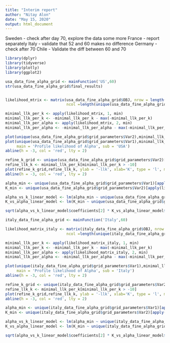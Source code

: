 ```yaml
---
title: "Interim report"
author: "Nitay Alon"
date: "May 15, 2020"
output: html_document
---
```


Sweden - check after day 70, explore the data some more
France - report separately 
Italy - validate that 52 and 60 makes no difference
Germany - check after 70
Chile - Validate the diff between 60 and 70

```r
library(dplyr)
library(tidyverse)
library(plotly)
library(ggplot2)
```

```r
usa_data_fine_alpha_grid <- mainFunction('US',60)
str(usa_data_fine_alpha_grid$final_results)


likelihood_mtrix <- matrix(usa_data_fine_alpha_grid$OBJ, nrow = length(unique(usa_data_fine_alpha_grid$grid_parameters$Var2)),
                           ncol =length(unique(usa_data_fine_alpha_grid$grid_parameters$Var1)), byrow = T)

minimal_llk_per_k <- apply(likelihood_mtrix, 1, min)
minimal_llk_per_k <- -minimal_llk_per_k - max(-minimal_llk_per_k)
minimal_llk_per_alpha <- apply(likelihood_mtrix, 2, min)
minimal_llk_per_alpha <- -minimal_llk_per_alpha - max(-minimal_llk_per_alpha)

plot(unique(usa_data_fine_alpha_grid$grid_parameters$Var2),minimal_llk_per_k, ylab = '-llk', xlab='K', type = 'l')
plot(unique(usa_data_fine_alpha_grid$grid_parameters$Var1),minimal_llk_per_alpha, ylab = '-llk', xlab='Alpha', type = 'l',
     main = 'Profile likelihood of Alpha', sub = 'USA')
abline(h = -3, col = 'red', lty = 2)
```

```r
refine_k_grid <- unique(usa_data_fine_alpha_grid$grid_parameters$Var2)[minimal_llk_per_k > -10]
refine_llk_k <- minimal_llk_per_k[minimal_llk_per_k > -10]
plot(refine_k_grid,refine_llk_k, ylab = '-llk', xlab='K', type = 'l', main = 'Profile likelihood of K', sub = 'USA')
abline(h = -3, col = 'red', lty = 2)
```

```r
alpha_min <- unique(usa_data_fine_alpha_grid$grid_parameters$Var1)[apply(likelihood_mtrix, 1, which.min)]
K_min <- unique(usa_data_fine_alpha_grid$grid_parameters$Var2)[apply(likelihood_mtrix, 2, which.min)]

alpha_vs_k_linear_model <- lm(alpha_min ~ unique(usa_data_fine_alpha_grid$grid_parameters$Var2))
K_vs_alpha_linear_model <- lm(K_min ~ unique(usa_data_fine_alpha_grid$grid_parameters$Var1))

sqrt(alpha_vs_k_linear_model$coefficients[2] * K_vs_alpha_linear_model$coefficients[2])
```

```r
italy_data_fine_alpha_grid <- mainFunction('Italy',60)

likelihood_matrix_italy <- matrix(italy_data_fine_alpha_grid$OBJ, nrow = length(unique(italy_data_fine_alpha_grid$grid_parameters$Var2)),
                           ncol =length(unique(italy_data_fine_alpha_grid$grid_parameters$Var1)), byrow = T)

minimal_llk_per_k <- apply(likelihood_matrix_italy, 1, min)
minimal_llk_per_k <- -minimal_llk_per_k - max(-minimal_llk_per_k)
minimal_llk_per_alpha <- apply(likelihood_matrix_italy, 2, min)
minimal_llk_per_alpha <- -minimal_llk_per_alpha - max(-minimal_llk_per_alpha)

plot(unique(italy_data_fine_alpha_grid$grid_parameters$Var1),minimal_llk_per_alpha, ylab = '-llk', xlab='Alpha', type = 'l',
     main = 'Profile likelihood of Alpha', sub = 'Italy')
abline(h = -3, col = 'red', lty = 2)
```

```r
refine_k_grid <- unique(italy_data_fine_alpha_grid$grid_parameters$Var2)[minimal_llk_per_k > -10]
refine_llk_k <- minimal_llk_per_k[minimal_llk_per_k > -10]
plot(refine_k_grid,refine_llk_k, ylab = '-llk', xlab='K', type = 'l', main = 'Profile likelihood of K', sub = 'Italy')
abline(h = -3, col = 'red', lty = 2)
```

```r
alpha_min <- unique(italy_data_fine_alpha_grid$grid_parameters$Var1)[apply(likelihood_mtrix, 1, which.min)]
K_min <- unique(italy_data_fine_alpha_grid$grid_parameters$Var2)[apply(likelihood_mtrix, 2, which.min)]

alpha_vs_k_linear_model <- lm(alpha_min ~ unique(italy_data_fine_alpha_grid$grid_parameters$Var2))
K_vs_alpha_linear_model <- lm(K_min ~ unique(italy_data_fine_alpha_grid$grid_parameters$Var1))

sqrt(alpha_vs_k_linear_model$coefficients[2] * K_vs_alpha_linear_model$coefficients[2])
```
